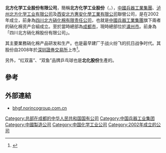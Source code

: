 {{Infobox Company
|company_name = 北方化学工业股份有限公司<br>North Chemical Industries Co., Ltd.
|company_logo =
|company_type = 上市公司 
|market_information = {{szse|002246}}
|company_slogan = 
|foundation = {{start date and age|2002}}
|location = {{CHN}}[[四川省|四川省]][[泸州市|泸州市]]高坝
|key_people =邓维平（董事長）
|industry = 化學業
|sales =
|profit =
|asset = 39.20053122億人民幣元（截至2019年12月31日止）
|revenue = 24.6083587751億人民幣元（截至2019年12月31日止）
|market_value =42.4億人民幣元（2020年10月16日）
|num_employees = 
|products =經營硝化棉、特种工业泵、防化器材生產和銷售行業。
|homepage = [http://bhgf.norincogroup.com.cn bhgf.norincogroup.com.cn]
}}

'''北方化学工业股份有限公司'''，簡稱'''北方化学工业股份'''（'''{{lang_en|North Chemical Industries Co., Ltd.}}'''，{{szse|002246}}），[[中國兵器工業集團|中國兵器工業集團]]、[[泸州北方化学工业有限公司|泸州北方化学工业有限公司]]及[[西安北方惠安化學工業有限公司|西安北方惠安化學工業有限公司]]聯營公司，是在2002年成立，前身為[[四川北方硝化棉有限责任公司|四川北方硝化棉有限责任公司]]，也就是[[中國兵器工業集團|中國兵器工業集團]]旗下兩者的硝化棉资产合組成立。至於當時總部為[[成都市|成都市]]，現時總部位於[[瀘州市|瀘州市]]。前身為「四川北方硝化棉股份有限公司」。

其主要業務硝化棉产品研发和生产。也是最早建厂于战火纷飞的抗日战争时代。其股份自2008年於[[深圳證券交易所|深圳證券交易所]]上市<ref>{{Cite web |url=http://bhgf.norincogroup.com.cn/col/col6752/index.html |title=北方化学工业股份有限公司簡介 |access-date=2020-10-18 |archive-date=2021-05-16 |archive-url=https://web.archive.org/web/20210516160954/http://bhgf.norincogroup.com.cn/col/col6752/index.html |dead-url=no }}</ref>。

另外，“红双喜”、“双鱼”品牌乒乓球也是'''北化股份'''生產的。

==參考==
{{REFLIST}}

== 外部連結 ==
* [http://bhgf.norincogroup.com.cn/ bhgf.norincogroup.com.cn] {{Wayback|url=http://bhgf.norincogroup.com.cn/ |date=20200831084547 }}

[[Category:总部在成都的中华人民共和国国有公司|Category:总部在成都的中华人民共和国国有公司]]
[[Category:中国兵器工业集团|Category:中国兵器工业集团]]
[[Category:中國製造公司|Category:中國製造公司]]
[[Category:中国化学工业公司|Category:中国化学工业公司]]
[[Category:2002年成立的公司|Category:2002年成立的公司]]